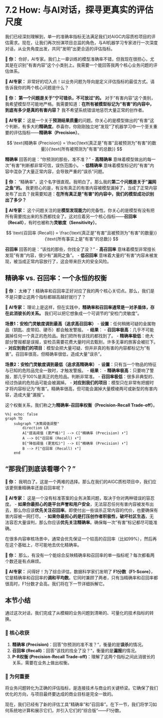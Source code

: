 # 7.2 How: 与AI对话，探寻更真实的评估尺度

我们已经深刻理解到，单一的准确率指标无法满足我们对AIGC内容质检项目的评估需求。现在，让我们再次扮演项目总监的角色，与AI机器学习专家进行一次深度对话，从业务角度出发，共同"发明"出更合适的评估指标。

::: {.callout-note title="与AI的探索之旅"}

**👤 你：** 你好，AI专家。我们上一章训练的模型准确率不错，但我现在很担心，尤其是在识别"有害内容"这个小类别上。我需要一个能回答我两个核心业务问题的评估体系。

**🤖 AI专家：** 非常好的切入点！以业务问题为导向是定义评估指标的最佳方式。请告诉我你的两个核心问题是什么？

**👤 你：** **第一个问题是关于"宁可错杀，不可放过"的。** 对于"有害内容"这个类别，我希望模型尽可能地严格。我需要知道：**在所有被模型标记为"有害"的内容中，到底有多少是真的有害内容？** 我不希望系统错误地惩罚大量正常的创作者。

**🤖 AI专家：** 这是一个关于**预测结果质量**的问题。你关心的是模型做出的"有害"这个判断，有多大的**精确度**。恭喜你，你刚刚独立地"发现"了机器学习中一个至关重要的评估指标——**精确率（Precision）**。

$$
\text{精确率 (Precision)} = \frac{\text{真正是"有害"且被预测为"有害"的数量}}{\text{所有被预测为"有害"的总数}}
$$

**精确率** 回答的是："你预测的那些，准不准？"
-   **高精确率** 意味着模型做出的每一次"有害"判断都非常可信，误伤范围小。
-   **低精确率** 意味着模型标记的"有害"内容中混杂了大量正常内容，会导致严重的"误杀"问题。

**👤 你：** "精确率"，这个名字很直观。我明白了。那么我的**第二个问题是关于"漏网之鱼"的。** 我更担心的是，有没有真正的有害内容被模型漏掉了，当成了正常内容发布了出去？我需要知道：**在所有真正是"有害"的内容中，我们的模型成功识别出了多少？**

**🤖 AI专家：** 这个问题关注的是**模型发现能力**的完备性。你关心的是模型有没有把所有需要找出来的东西都找全了。这对应着另一个核心指标——**召回率（Recall）**，有时也被称为**灵敏度（Sensitivity）**。

$$
\text{召回率 (Recall)} = \frac{\text{真正是"有害"且被预测为"有害"的数量}}{\text{所有事实上是"有害"的总数}}
$$

**召回率** 回答的是："该找的那些，你找全了没？"
-   **高召回率** 意味着模型非常擅长发现"有害"内容，很少有"漏网之鱼"。
-   **低召回率** 意味着大量的"有害"内容未被发现，被当成正常内容放行了，这会带来巨大的安全风险。

## 精确率 vs. 召回率：一个永恒的权衡

**👤 你：** 太棒了！精确率和召回率正好对应了我的两个核心关切点。那么，我们是不是只要让这两个指标都越高越好就行了？

**🤖 AI专家：** 理论上是这样，但在实践中，**精确率和召回率通常是一对矛盾体，存在此消彼长的关系。** 我们可以把它想象成一个可调节的"安检门灵敏度"。

**场景1：安检门灵敏度调到最高（追求高召回率）**
-   **设置**：任何稍微可疑的金属物品（钥匙、皮带扣、硬币）都会触发警报。
-   **结果**：
    -   **召回率极高**：几乎不可能漏掉任何一个真正的危险品。我们把所有该找的都找到了。
    -   **精确率极低**：绝大部分警报都是误报，安检员需要花费大量时间去甄别，许多无辜的旅客会被拦下。
-   **对应到我们的项目**：模型会把大量可疑、但并非真的有害的内容都标记为"有害"。召回率很高，但精确率很低，造成大量"误杀"。

**场景2：安检门灵敏度调到最低（追求高精确率）**
-   **设置**：只有当一个物品的特征与已知的危险品完全一致时，才触发警报。
-   **结果**：
    -   **精确率极高**：只要响了警报，那几乎100%是真正的危险品。判断非常准。
    -   **召回率极低**：很多非典型的、经过伪装的危险品可能会被漏掉。
-   **对应到我们的项目**：模型只在非常有把握时才将内容标记为"有害"。精确率很高，但可能会漏掉大量模棱两可或新型的有害内容，造成大量"漏报"。

这个权衡关系，我们称之为**精确率-召回率权衡（Precision-Recall Trade-off）**。

```mermaid
%%| echo: false
graph TD
    subgraph "决策阈值调整"
        direction LR
        A["提高阈值 (更严格)"] --> C["精确率 (Precision) ⬆️"]
        A --> D["召回率 (Recall) ⬇️"]
        B["降低阈值 (更宽松)"] --> E["精确率 (Precision) ⬇️"]
        B --> F["召回率 (Recall) ⬆️"]
    end
```

## "那我们到底该看哪个？"

**👤 你：** 我明白了。这是一个两难的选择。那么在我们的AIGC质检项目中，我们应该更侧重精确率还是召回率呢？

**🤖 AI专家：** 这是一个没有标准答案的业务决策问题，取决于你对两种错误的容忍度。
-   **如果你最担心的是平台声誉和用户安全**，无法容忍任何有害内容被发布出去，那么你应该**优先关注召回率**。即使付出一些误杀正常内容的代价，也要确保有害内容被一网打尽。
-   **如果你最担心的是打压创作者积极性，破坏社区生态**，无法容忍大量误判，那么你应该**优先关注精确率**。确保每一次"有害"标记都尽可能准确。

在很多内容审核场景中，通常会优先保证一个较高的召回率（比如99%），然后再在这个基础上，尽可能地去优化精确率。

**👤 你：** 那么，有没有一个能综合反映精确率和召回率的单一指标呢？每次都看两个数还是有点麻烦。

**🤖 AI专家：** 问得好！为了综合评估，数据科学家们发明了 **F1分数（F1-Score）**，它是精确率和召回率的**调和平均数**。它同时兼顾了两者，只有当精确率和召回率都很高时，F1分数才会高。我们将在下一节详细拆解它。

:::

## 本节小结

通过这次对话，我们完成了从模糊的业务问题到清晰的、可量化的技术指标的转换。

### 🎯 核心收获
1.  **精确率 (Precision)**：回答"你预测的准不准？"，衡量的是**误杀**的情况。
2.  **召回率 (Recall)**：回答"该找的找全了没？"，衡量的是**漏报**的情况。
3.  **P-R权衡 (Precision-Recall Trade-off)**：理解了这两个指标之间此消彼长的关系，需要在业务上做出权衡。

### 🤔 为何重要
将业务问题转化为正确的评估指标，是连接技术与商业的关键桥梁。它确保了我们优化的方向，与项目最终要达成的商业目标是完全一致的。

现在，我们已经有了新的评估工具"精确率"和"召回率"。在下一节，我们将学习如何系统地计算和展示它们，并引入它们的"综合版"——F1分数。 